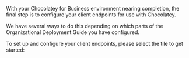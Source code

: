 ---
---


With your Chocolatey for Business environment nearing completion, the final step is to configure your client endpoints for use with Chocolatey.

We have several ways to do this depending on which parts of the Organizational Deployment Guide you have configured.

To set up and configure your client endpoints, please select the tile to get started:

<div class="row mb-md-5">
    <div class="mb-4 mb-lg-0 col-sm-6 col-lg-4">
        <div class="card card-link card-overlay-bottom card-overlay-theme-bottom h-100 min-h-px-200" style="background-image:url('https://img.chocolatey.org/backgrounds/chocolatey-for-business.svg');">
            <div class="card-body d-flex flex-column z-1">
                <div class="mt-auto">
                    <Xref title="Client Setup" value="organizational-client-setup" classes="h4 mb-0 stretched-link" />
                </div>
            </div>
        </div>
    </div>
</div>
